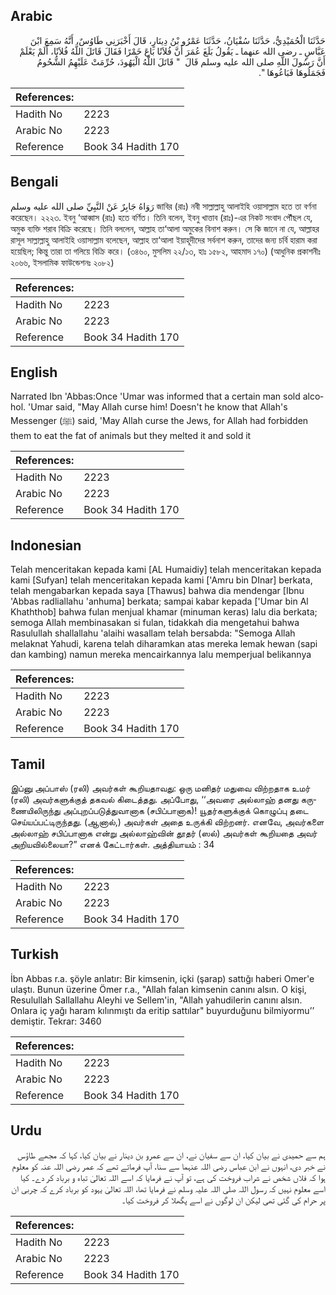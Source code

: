 ## Arabic


<div dir="rtl" lang="ar" style={{fontSize:'larger',backgroundColor:'#f8f9fa',padding:20}}>
حَدَّثَنَا الْحُمَيْدِيُّ، حَدَّثَنَا سُفْيَانُ، حَدَّثَنَا عَمْرُو بْنُ دِينَارٍ، قَالَ أَخْبَرَنِي طَاوُسٌ، أَنَّهُ سَمِعَ ابْنَ عَبَّاسٍ ـ رضى الله عنهما ـ يَقُولُ بَلَغَ عُمَرَ أَنَّ فُلاَنًا بَاعَ خَمْرًا فَقَالَ قَاتَلَ اللَّهُ فُلاَنًا، أَلَمْ يَعْلَمْ أَنَّ رَسُولَ اللَّهِ صلى الله عليه وسلم قَالَ ‏ "‏ قَاتَلَ اللَّهُ الْيَهُودَ، حُرِّمَتْ عَلَيْهِمُ الشُّحُومُ فَجَمَلُوهَا فَبَاعُوهَا ‏"‏‏.‏
</div>
<div style={{backgroundColor:'#f8f9fa',padding:20, marginBottom: 10}}><table> <thead> <tr> <th>References:</th> <th></th> </tr> </thead> <tbody><tr><td>Hadith No</td><td>2223</td></tr><tr><td>Arabic No</td><td>2223</td></tr><tr><td>Reference</td><td>Book 34 Hadith 170</td></tr></tbody></table></div>

## Bengali


<div dir="ltr" lang="bn" style={{fontSize:'larger',backgroundColor:'#f8f9fa',padding:20}}>
رَوَاهُ جَابِرٌ عَنْ النَّبِيِّ صلى الله عليه وسلم জাবির (রাঃ) নবী সাল্লাল্লাহু আলাইহি ওয়াসাল্লাম হতে তা বর্ণনা করেছেন। ২২২৩. ইবনু ‘আব্বাস (রাঃ) হতে বর্ণিত। তিনি বলেন, ইবনু খাত্তাব (রাঃ)-এর নিকট সংবাদ পৌঁছল যে, অমুক ব্যক্তি শরাব বিক্রি করেছে। তিনি বললেন, আল্লাহ তা‘আলা অমুকের বিনাশ করুন। সে কি জানে না যে, আল্লাহর রাসূল সাল্লাল্লাহু আলাইহি ওয়াসাল্লাম বলেছেন, আল্লাহ তা‘আলা ইয়াহূদীদের সর্বনাশ করুন, তাদের জন্য চর্বি হারাম করা হয়েছিল; কিন্তু তারা তা গলিয়ে বিক্রি করে। (৩৪৬০, মুসলিম ২২/১৩, হাঃ ১৫৮২, আহমাদ ১৭০) (আধুনিক প্রকাশনীঃ ২০৬৬, ইসলামিক ফাউন্ডেশনঃ ২০৮২)
</div>
<div style={{backgroundColor:'#f8f9fa',padding:20, marginBottom: 10}}><table> <thead> <tr> <th>References:</th> <th></th> </tr> </thead> <tbody><tr><td>Hadith No</td><td>2223</td></tr><tr><td>Arabic No</td><td>2223</td></tr><tr><td>Reference</td><td>Book 34 Hadith 170</td></tr></tbody></table></div>

## English


<div dir="ltr" lang="en" style={{fontSize:'larger',backgroundColor:'#f8f9fa',padding:20}}>
Narrated Ibn 'Abbas:Once 'Umar was informed that a certain man sold alcohol. 'Umar said, "May Allah curse him! Doesn't he know that Allah's Messenger (ﷺ) said, 'May Allah curse the Jews, for Allah had forbidden them to eat the fat of animals but they melted it and sold it
</div>
<div style={{backgroundColor:'#f8f9fa',padding:20, marginBottom: 10}}><table> <thead> <tr> <th>References:</th> <th></th> </tr> </thead> <tbody><tr><td>Hadith No</td><td>2223</td></tr><tr><td>Arabic No</td><td>2223</td></tr><tr><td>Reference</td><td>Book 34 Hadith 170</td></tr></tbody></table></div>

## Indonesian


<div dir="ltr" lang="id" style={{fontSize:'larger',backgroundColor:'#f8f9fa',padding:20}}>
Telah menceritakan kepada kami [AL Humaidiy] telah menceritakan kepada kami [Sufyan] telah menceritakan kepada kami ['Amru bin DInar] berkata, telah mengabarkan kepada saya [Thawus] bahwa dia mendengar [Ibnu 'Abbas radliallahu 'anhuma] berkata; sampai kabar kepada ['Umar bin Al Khaththob] bahwa fulan menjual khamar (minuman keras) lalu dia berkata; semoga Allah membinasakan si fulan, tidakkah dia mengetahui bahwa Rasulullah shallallahu 'alaihi wasallam telah bersabda: "Semoga Allah melaknat Yahudi, karena telah diharamkan atas mereka lemak hewan (sapi dan kambing) namun mereka mencairkannya lalu memperjual belikannya
</div>
<div style={{backgroundColor:'#f8f9fa',padding:20, marginBottom: 10}}><table> <thead> <tr> <th>References:</th> <th></th> </tr> </thead> <tbody><tr><td>Hadith No</td><td>2223</td></tr><tr><td>Arabic No</td><td>2223</td></tr><tr><td>Reference</td><td>Book 34 Hadith 170</td></tr></tbody></table></div>

## Tamil


<div dir="ltr" lang="ta" style={{fontSize:'larger',backgroundColor:'#f8f9fa',padding:20}}>
இப்னு அப்பாஸ் (ரலி) அவர்கள் கூறியதாவது: ஒரு மனிதர் மதுவை விற்றதாக உமர் (ரலி) அவர்களுக்குத் தகவல் கிடைத்தது. அப்போது, ‘‘அவரை அல்லாஹ் தனது கருணையிலிருந்து அப்புறப்படுத்துவானாக (சபிப்பானாக)! யூதர்களுக்குக் கொழுப்பு தடை செய்யப்பட்டிருந்தது. (ஆனால்,) அவர்கள் அதை உருக்கி விற்றனர். எனவே, அவர்களை அல்லாஹ் சபிப்பானாக என்று அல்லாஹ்வின் தூதர் (ஸல்) அவர்கள் கூறியதை அவர் அறியவில்லையா?” எனக் கேட்டார்கள். அத்தியாயம் : 34
</div>
<div style={{backgroundColor:'#f8f9fa',padding:20, marginBottom: 10}}><table> <thead> <tr> <th>References:</th> <th></th> </tr> </thead> <tbody><tr><td>Hadith No</td><td>2223</td></tr><tr><td>Arabic No</td><td>2223</td></tr><tr><td>Reference</td><td>Book 34 Hadith 170</td></tr></tbody></table></div>

## Turkish


<div dir="ltr" lang="tr" style={{fontSize:'larger',backgroundColor:'#f8f9fa',padding:20}}>
İbn Abbas r.a. şöyle anlatır: Bir kimsenin, içki (şarap) sattığı haberi Omer'e ulaştı. Bunun üzerine Ömer r.a., "Allah falan kimsenin canını alsın. O kişi, Resulullah Sallallahu Aleyhi ve Sellem'in, "Allah yahudilerin canını alsın. Onlara iç yağı haram kılınmıştı da eritip sattılar" buyurduğunu bilmiyormu’’ demiştir. Tekrar: 3460
</div>
<div style={{backgroundColor:'#f8f9fa',padding:20, marginBottom: 10}}><table> <thead> <tr> <th>References:</th> <th></th> </tr> </thead> <tbody><tr><td>Hadith No</td><td>2223</td></tr><tr><td>Arabic No</td><td>2223</td></tr><tr><td>Reference</td><td>Book 34 Hadith 170</td></tr></tbody></table></div>

## Urdu


<div dir="rtl" lang="ur" style={{fontSize:'larger',backgroundColor:'#f8f9fa',padding:20}}>
ہم سے حمیدی نے بیان کیا، ان سے سفیان نے، ان سے عمرو بن دینار نے بیان کیا، کہا کہ مجھے طاؤس نے خبر دی، انہوں نے ابن عباس رضی اللہ عنہما سے سنا، آپ فرماتے تھے کہ عمر رضی اللہ عنہ کو معلوم ہوا کہ فلاں شخص نے شراب فروخت کی ہے، تو آپ نے فرمایا کہ اسے اللہ تعالیٰ تباہ و برباد کر دے۔ کیا اسے معلوم نہیں کہ رسول اللہ صلی اللہ علیہ وسلم نے فرمایا تھا، اللہ تعالیٰ یہود کو برباد کرے کہ چربی ان پر حرام کی گئی تھی لیکن ان لوگوں نے اسے پگھلا کر فروخت کیا۔
</div>
<div style={{backgroundColor:'#f8f9fa',padding:20, marginBottom: 10}}><table> <thead> <tr> <th>References:</th> <th></th> </tr> </thead> <tbody><tr><td>Hadith No</td><td>2223</td></tr><tr><td>Arabic No</td><td>2223</td></tr><tr><td>Reference</td><td>Book 34 Hadith 170</td></tr></tbody></table></div>